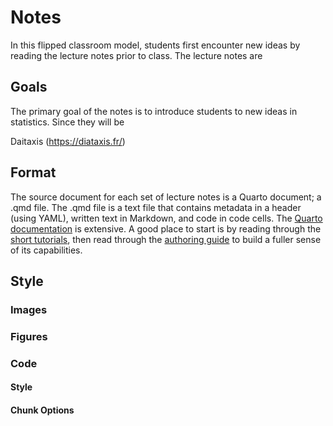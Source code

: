# Notes

In this flipped classroom model, students first encounter new ideas by reading the lecture notes prior to class. The lecture notes are 

## Goals

The primary goal of the notes is to introduce students to new ideas in statistics. Since they will be 

Daitaxis (<https://diataxis.fr/>)

## Format

The source document for each set of lecture notes is a Quarto document; a .qmd file. The .qmd file is a text file that contains metadata in a header (using YAML), written text in Markdown, and code in code cells. The [Quarto documentation](https://quarto.org/) is extensive. A good place to start is by reading through the [short tutorials](https://quarto.org/docs/get-started/hello/rstudio.html), then read through the [authoring guide](https://quarto.org/docs/guide/) to build a fuller sense of its capabilities.

## Style

### Images

### Figures

### Code

#### Style

#### Chunk Options

